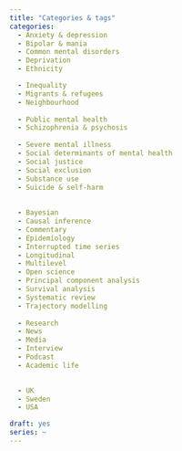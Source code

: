 ```yaml
---
title: "Categories & tags"
categories:
  - Anxiety & depression
  - Bipolar & mania
  - Common mental disorders
  - Deprivation
  - Ethnicity

  - Inequality
  - Migrants & refugees
  - Neighbourhood
  
  - Public mental health
  - Schizophrenia & psychosis
  
  - Severe mental illness
  - Social determinants of mental health
  - Social justice
  - Social exclusion
  - Substance use
  - Suicide & self-harm
  
  
  - Bayesian
  - Causal inference
  - Commentary
  - Epidemiology
  - Interrupted time series
  - Longitudinal
  - Multilevel
  - Open science
  - Principal component analysis
  - Survival analysis
  - Systematic review
  - Trajectory modelling
  
  - Research
  - News
  - Media 
  - Interview
  - Podcast
  - Academic life
  

  - UK
  - Sweden
  - USA

draft: yes
series: ~
---
```


